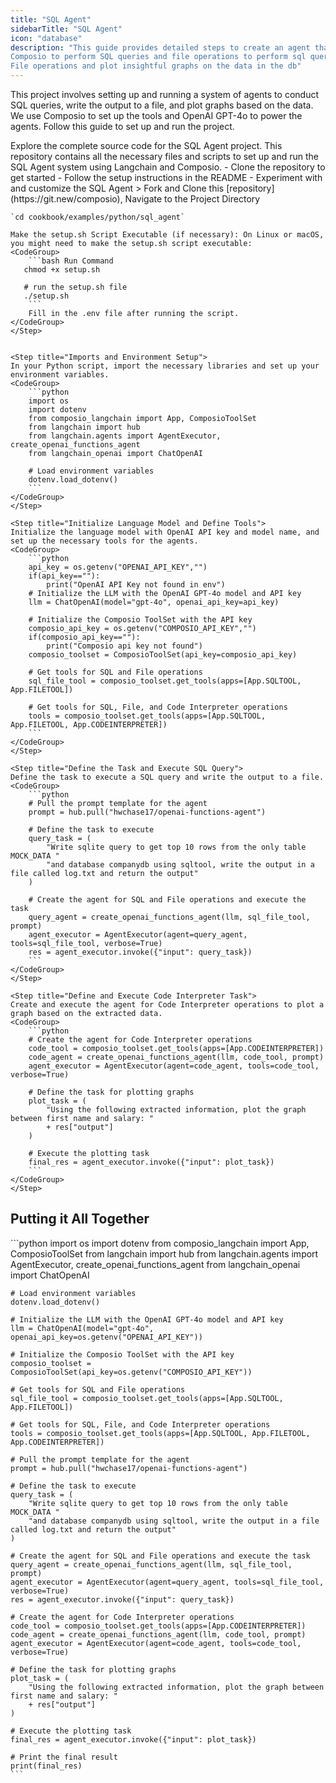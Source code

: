 ```yaml
---
title: "SQL Agent"
sidebarTitle: "SQL Agent"
icon: "database"
description: "This guide provides detailed steps to create an agent that leverages 
Composio to perform SQL queries and file operations to perform sql queries and 
File operations and plot insightful graphs on the data in the db"
---
```


This project involves setting up and running a system of agents to conduct SQL queries, write the output to a file, and plot graphs based on the data. We use Composio to set up the tools and OpenAI GPT-4o to power the agents. Follow this guide to set up and run the project.


<Card title="SQL Agent GitHub Repository" icon="github" href="https://git.new/SQLAgent">
  Explore the complete source code for the SQL Agent project. This repository contains all the necessary files and scripts to set up and run the SQL Agent system using Langchain and Composio.
  <CardBody>
    - Clone the repository to get started
    - Follow the setup instructions in the README
    - Experiment with and customize the SQL Agent
  </CardBody>
</Card>

<Steps>
    <Step title="Run the `setup.sh` file">
    > Fork and Clone this [repository](https://git.new/composio), Navigate to the Project Directory 

    `cd cookbook/examples/python/sql_agent`

    Make the setup.sh Script Executable (if necessary): On Linux or macOS, you might need to make the setup.sh script executable:
    <CodeGroup>
        ```bash Run Command
       chmod +x setup.sh

       # run the setup.sh file
       ./setup.sh
        ```
        Fill in the .env file after running the script.
    </CodeGroup>
    </Step>


    <Step title="Imports and Environment Setup">
    In your Python script, import the necessary libraries and set up your environment variables.
    <CodeGroup>
        ```python
        import os
        import dotenv
        from composio_langchain import App, ComposioToolSet
        from langchain import hub
        from langchain.agents import AgentExecutor, create_openai_functions_agent
        from langchain_openai import ChatOpenAI

        # Load environment variables
        dotenv.load_dotenv()
        ```
    </CodeGroup>
    </Step>

    <Step title="Initialize Language Model and Define Tools">
    Initialize the language model with OpenAI API key and model name, and set up the necessary tools for the agents.
    <CodeGroup>
        ```python
        api_key = os.getenv("OPENAI_API_KEY","")
        if(api_key==""):
            print("OpenAI API Key not found in env")
        # Initialize the LLM with the OpenAI GPT-4o model and API key
        llm = ChatOpenAI(model="gpt-4o", openai_api_key=api_key)

        # Initialize the Composio ToolSet with the API key
        composio_api_key = os.getenv("COMPOSIO_API_KEY","")
        if(composio_api_key==""):
            print("Composio api key not found")
        composio_toolset = ComposioToolSet(api_key=composio_api_key)

        # Get tools for SQL and File operations
        sql_file_tool = composio_toolset.get_tools(apps=[App.SQLTOOL, App.FILETOOL])

        # Get tools for SQL, File, and Code Interpreter operations
        tools = composio_toolset.get_tools(apps=[App.SQLTOOL, App.FILETOOL, App.CODEINTERPRETER])
        ```
    </CodeGroup>
    </Step>

    <Step title="Define the Task and Execute SQL Query">
    Define the task to execute a SQL query and write the output to a file.
    <CodeGroup>
        ```python
        # Pull the prompt template for the agent
        prompt = hub.pull("hwchase17/openai-functions-agent")

        # Define the task to execute
        query_task = (
            "Write sqlite query to get top 10 rows from the only table MOCK_DATA "
            "and database companydb using sqltool, write the output in a file called log.txt and return the output"
        )

        # Create the agent for SQL and File operations and execute the task
        query_agent = create_openai_functions_agent(llm, sql_file_tool, prompt)
        agent_executor = AgentExecutor(agent=query_agent, tools=sql_file_tool, verbose=True)
        res = agent_executor.invoke({"input": query_task})
        ```
    </CodeGroup>
    </Step>

    <Step title="Define and Execute Code Interpreter Task">
    Create and execute the agent for Code Interpreter operations to plot a graph based on the extracted data.
    <CodeGroup>
        ```python
        # Create the agent for Code Interpreter operations
        code_tool = composio_toolset.get_tools(apps=[App.CODEINTERPRETER])
        code_agent = create_openai_functions_agent(llm, code_tool, prompt)
        agent_executor = AgentExecutor(agent=code_agent, tools=code_tool, verbose=True)

        # Define the task for plotting graphs
        plot_task = (
            "Using the following extracted information, plot the graph between first name and salary: "
            + res["output"]
        )

        # Execute the plotting task
        final_res = agent_executor.invoke({"input": plot_task})
        ```
    </CodeGroup>
    </Step>

</Steps>

## Putting it All Together
<CodeGroup>
    ```python
    import os
    import dotenv
    from composio_langchain import App, ComposioToolSet
    from langchain import hub
    from langchain.agents import AgentExecutor, create_openai_functions_agent
    from langchain_openai import ChatOpenAI

    # Load environment variables
    dotenv.load_dotenv()

    # Initialize the LLM with the OpenAI GPT-4o model and API key
    llm = ChatOpenAI(model="gpt-4o", openai_api_key=os.getenv("OPENAI_API_KEY"))

    # Initialize the Composio ToolSet with the API key
    composio_toolset = ComposioToolSet(api_key=os.getenv("COMPOSIO_API_KEY"))

    # Get tools for SQL and File operations
    sql_file_tool = composio_toolset.get_tools(apps=[App.SQLTOOL, App.FILETOOL])

    # Get tools for SQL, File, and Code Interpreter operations
    tools = composio_toolset.get_tools(apps=[App.SQLTOOL, App.FILETOOL, App.CODEINTERPRETER])

    # Pull the prompt template for the agent
    prompt = hub.pull("hwchase17/openai-functions-agent")

    # Define the task to execute
    query_task = (
        "Write sqlite query to get top 10 rows from the only table MOCK_DATA "
        "and database companydb using sqltool, write the output in a file called log.txt and return the output"
    )

    # Create the agent for SQL and File operations and execute the task
    query_agent = create_openai_functions_agent(llm, sql_file_tool, prompt)
    agent_executor = AgentExecutor(agent=query_agent, tools=sql_file_tool, verbose=True)
    res = agent_executor.invoke({"input": query_task})

    # Create the agent for Code Interpreter operations
    code_tool = composio_toolset.get_tools(apps=[App.CODEINTERPRETER])
    code_agent = create_openai_functions_agent(llm, code_tool, prompt)
    agent_executor = AgentExecutor(agent=code_agent, tools=code_tool, verbose=True)

    # Define the task for plotting graphs
    plot_task = (
        "Using the following extracted information, plot the graph between first name and salary: "
        + res["output"]
    )

    # Execute the plotting task
    final_res = agent_executor.invoke({"input": plot_task})

    # Print the final result
    print(final_res)
    ```

</CodeGroup>
